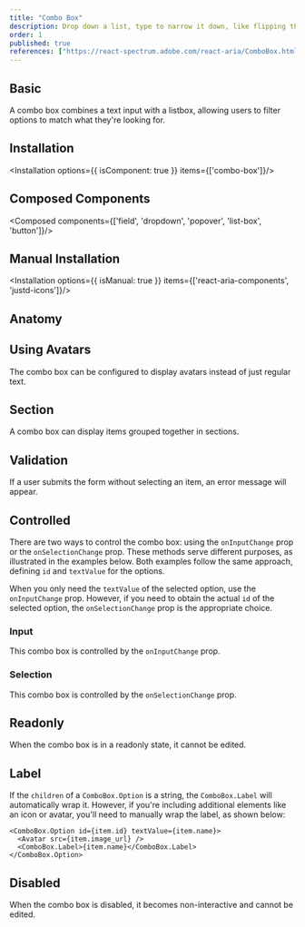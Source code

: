 ```yaml
---
title: "Combo Box"
description: Drop down a list, type to narrow it down, like flipping through a phone book with a quick finder tool.
order: 1
published: true
references: ["https://react-spectrum.adobe.com/react-aria/ComboBox.html#props"]
---
```


## Basic

A combo box combines a text input with a listbox, allowing users to filter options to match what they're looking for.
<How minW72 toUse="pickers/combo-box/combo-box-demo" />

## Installation
<Installation options={{ isComponent: true }} items={['combo-box']}/>

## Composed Components
<Composed components={['field', 'dropdown', 'popover', 'list-box', 'button']}/>

## Manual Installation
<Installation options={{ isManual: true }} items={['react-aria-components', 'justd-icons']}/>

<SourceCode toShow='combo-box'/>

## Anatomy
<Anatomy show='combo-box-anatomy'/>

## Using Avatars
The combo box can be configured to display avatars instead of just regular text.
<How minW72 toUse="pickers/combo-box/combo-box-avatar-demo" />

## Section
A combo box can display items grouped together in sections.
<How minW72 toUse="pickers/combo-box/combo-box-section-demo" />

## Validation
If a user submits the form without selecting an item, an error message will appear.
<How minW72 toUse="pickers/combo-box/combo-box-validation-demo" />

## Controlled
There are two ways to control the combo box: using the `onInputChange` prop or the `onSelectionChange` prop. These methods serve different purposes, as illustrated in the examples below. Both examples follow the same approach, defining `id` and `textValue` for the options.

When you only need the `textValue` of the selected option, use the `onInputChange` prop. However, if you need to obtain the actual `id` of the selected option, the `onSelectionChange` prop is the appropriate choice.
### Input
This combo box is controlled by the `onInputChange` prop.
<How minW72 toUse="pickers/combo-box/combo-box-controlled-demo" />

### Selection
This combo box is controlled by the `onSelectionChange` prop.
<How minW72 toUse="pickers/combo-box/combo-box-controlled-selection-demo" />

## Readonly
When the combo box is in a readonly state, it cannot be edited.
<How minW72 toUse="pickers/combo-box/combo-box-readonly-demo" />

## Label
If the `children` of a `ComboBox.Option` is a string, the `ComboBox.Label` will automatically wrap it. However, if you're including additional elements like an icon or avatar, you'll need to manually wrap the label, as shown below:

```
<ComboBox.Option id={item.id} textValue={item.name}>
  <Avatar src={item.image_url} />
  <ComboBox.Label>{item.name}</ComboBox.Label>
</ComboBox.Option>
```

## Disabled
When the combo box is disabled, it becomes non-interactive and cannot be edited.
<How minW72 toUse="pickers/combo-box/combo-box-disabled-demo" />
